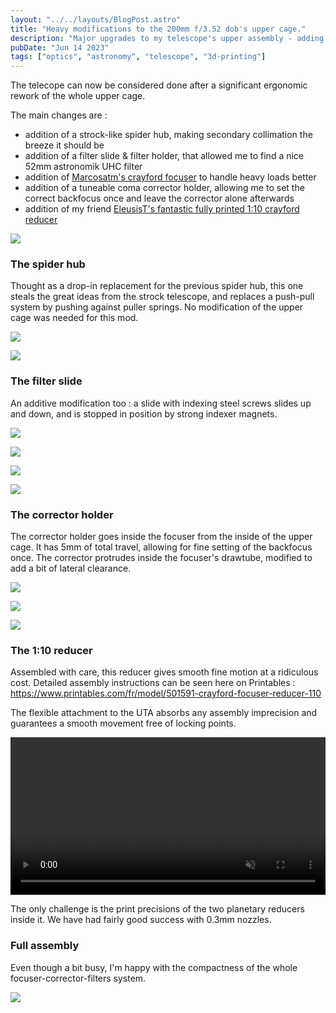 ```yaml
---
layout: "../../layouts/BlogPost.astro"
title: "Heavy modifications to the 200mm f/3.52 dob's upper cage."
description: "Major upgrades to my telescope's upper assembly - adding a Strock-style spider, filter slide system, crayford focuser, and 3D-printed 1:10 reducer"
pubDate: "Jun 14 2023"
tags: ["optics", "astronomy", "telescope", "3d-printing"]
---
```


The telecope can now be considered done after a significant ergonomic rework of the whole upper cage.

The main changes are :
- addition of a strock-like spider hub, making secondary collimation the breeze it should be
- addition of a filter slide & filter holder, that allowed me to find a nice 52mm astronomik UHC filter
- addition of [Marcosatm's crayford focuser](https://marcosatm.com/2020/06/04/2in-crayford-focuser/) to handle heavy loads better
- addition of a tuneable coma corrector holder, allowing me to set the correct backfocus once and leave the corrector alone afterwards
- addition of my friend [EleusisT's fantastic fully printed 1:10 crayford reducer](https://www.printables.com/fr/model/501591-crayford-focuser-reducer-110)

![](/pics/k2bis/whole.jpg)

### The spider hub
Thought as a drop-in replacement for the previous spider hub, this one steals the great ideas from the strock telescope, and replaces a push-pull system by pushing against puller springs.
No modification of the upper cage was needed for this mod.

![](/pics/k2bis/spider_hub.png)

![](/pics/k2bis/spider.jpg)

### The filter slide
An additive modification too : a slide with indexing steel screws slides up and down, and is stopped in position by strong indexer magnets.

![](/pics/k2bis/filter_slide.png)

![](/pics/k2bis/filter_slide.jpg)

![](/pics/k2bis/filter_slide_indexers.jpg)

![](/pics/k2bis/filter_slide_magnets.jpg)

### The corrector holder
The corrector holder goes inside the focuser from the inside of the upper cage. It has 5mm of total travel, allowing for fine setting of the backfocus once. The corrector protrudes inside the focuser's drawtube, modified to add a bit of lateral clearance.

![](/pics/k2bis/mpcc_holder.png)

![](/pics/k2bis/corrector_holder.jpg)

![](/pics/k2bis/corrector_in_tube.jpg)

### The 1:10 reducer

Assembled with care, this reducer gives smooth fine motion at a ridiculous cost. Detailed assembly instructions can be seen here on Printables :
https://www.printables.com/fr/model/501591-crayford-focuser-reducer-110

The flexible attachment to the UTA absorbs any assembly imprecision and guarantees a smooth movement free of locking points.

<video style="width:100%; max-width: 69ch; height:auto" src="/pics/k2bis/reducer.webm" playsinline autoplay muted loop controls></video>

The only challenge is the print precisions of the two planetary reducers inside it. We have had fairly good success with 0.3mm nozzles.

### Full assembly 

Even though a bit busy, I'm happy with the compactness of the whole focuser-corrector-filters system.

![](/pics/k2bis/assembly.png)


